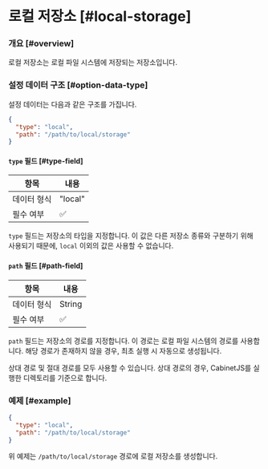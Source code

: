 # 로컬 저장소 [#local-storage]

### 개요 [#overview]

로컬 저장소는 로컬 파일 시스템에 저장되는 저장소입니다.

### 설정 데이터 구조 [#option-data-type]

설정 데이터는 다음과 같은 구조를 가집니다.

```json
{
  "type": "local",
  "path": "/path/to/local/storage"
}
```

#### `type` 필드 [#type-field]

| 항목     | 내용      |
|--------|---------|
| 데이터 형식 | "local" |
| 필수 여부  | ✅       |

`type` 필드는 저장소의 타입을 지정합니다. 이 값은 다른 저장소 종류와 구분하기 위해 사용되기 때문에, `local` 이외의 값은 사용할 수 없습니다.

#### `path` 필드 [#path-field]

| 항목     | 내용     |
|--------|--------|
| 데이터 형식 | String |
| 필수 여부  | ✅      |

`path` 필드는 저장소의 경로를 지정합니다. 이 경로는 로컬 파일 시스템의 경로를 사용합니다. 해당 경로가 존재하지 않을 경우, 최초 실행 시
자동으로 생성됩니다.

상대 경로 및 절대 경로를 모두 사용할 수 있습니다. 상대 경로의 경우, CabinetJS를 실행한 디렉토리를 기준으로 합니다.

### 예제 [#example]

```json
{
  "type": "local",
  "path": "/path/to/local/storage"
}
```

위 예제는 `/path/to/local/storage` 경로에 로컬 저장소를 생성합니다.
